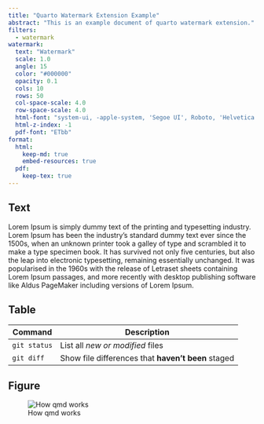 ```yaml
---
title: "Quarto Watermark Extension Example"
abstract: "This is an example document of quarto watermark extension."
filters:
  - watermark
watermark:
  text: "Watermark"
  scale: 1.0
  angle: 15
  color: "#000000"
  opacity: 0.1
  cols: 10
  rows: 50
  col-space-scale: 4.0
  row-space-scale: 4.0
  html-font: "system-ui, -apple-system, 'Segoe UI', Roboto, 'Helvetica Neue', 'Noto Sans', 'Liberation Sans', Arial, sans-serif, 'Apple Color Emoji', 'Segoe UI Emoji', 'Segoe UI Symbol', 'Noto Color Emoji'"
  html-z-index: -1
  pdf-font: "ETbb"
format:
  html:
    keep-md: true
    embed-resources: true
  pdf:
    keep-tex: true
---
```


## Text

Lorem Ipsum is simply dummy text of the printing and typesetting industry. Lorem Ipsum has been the industry's standard dummy text ever since the 1500s, when an unknown printer took a galley of type and scrambled it to make a type specimen book. It has survived not only five centuries, but also the leap into electronic typesetting, remaining essentially unchanged. It was popularised in the 1960s with the release of Letraset sheets containing Lorem Ipsum passages, and more recently with desktop publishing software like Aldus PageMaker including versions of Lorem Ipsum.

## Table

| Command | Description |
| --- | --- |
| `git status` | List all *new or modified* files |
| `git diff` | Show file differences that **haven't been** staged |

## Figure

![How qmd works](https://quarto.org/docs/get-started/hello/images/rstudio-qmd-how-it-works.png)
